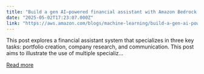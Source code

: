 ```yaml
---
title: "Build a gen AI–powered financial assistant with Amazon Bedrock multi-agent collaboration"
date: "2025-05-02T17:23:07.000Z"
link: "https://aws.amazon.com/blogs/machine-learning/build-a-gen-ai-powered-financial-assistant-with-amazon-bedrock-multi-agent-collaboration/"
---
```


This post explores a financial assistant system that specializes in three key tasks: portfolio creation, company research, and communication. This post aims to illustrate the use of multiple specializ...

[Read more](https://aws.amazon.com/blogs/machine-learning/build-a-gen-ai-powered-financial-assistant-with-amazon-bedrock-multi-agent-collaboration/)
